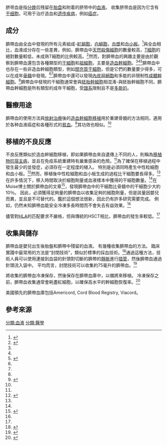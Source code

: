 {{multiple issues|
{{expand|time=2015-06-01T15:27:53+00:00}}
{{expert|time=2015-06-01T15:27:53+00:00}}
{{refimprove|time=2015-06-01T15:27:53+00:00}}
}}
{{medical}}
脐带血是指[[分娩|分娩]]后残留在[[胎盤|胎盘]]和附着的脐带中的[[血液|血液]]。 收集脐带血是因为它含有[[幹細胞|干细胞]]，可用于治疗造血和[[遺傳性疾病|遗传疾病]]，例如[[癌症|癌症]]。

== 成分 ==
臍帶血由全血中發現的所有元素組成-[[红血球|紅細胞]]，[[白血球|白細胞]]，[[血浆|血漿]]和[[血小板|血小板]]。<ref name=":0">{{Cite journal|title=Hematologic and Immunophenotypic Characterization of Human Umbilical Cord Blood|url=https://www.karger.com/Article/FullText/46537|last=Pranke|first=Patricia|last2=Failace|first2=Renato R.|date=2001|journal=Acta Haematologica|issue=2|doi=10.1159/000046537|volume=105|pages=71–76|language=en|issn=0001-5792|last3=Allebrandt|first3=Waldir F.|last4=Steibel|first4=Gustavo|last5=Schmidt|first5=Francisco|last6=Nardi|first6=Nance Beyer}}</ref>與全血相比，血液成分存在一些差異，例如，臍帶血中[[自然杀伤细胞|天然殺傷細胞]]的數量較高，[[T细胞|T細胞]]的絕對數量較低，未成熟T細胞的比例較高。<ref name=":1">{{Cite journal|title=Umbilical Cord Blood Research: Current and Future Perspectives|url=http://journals.sagepub.com/doi/10.3727/000000007783464623|last=Newcomb|first=Jennifer D.|last2=Sanberg|first2=Paul R.|date=2007-02|journal=Cell Transplantation|issue=2|doi=10.3727/000000007783464623|volume=16|pages=151–158|language=en|issn=0963-6897|last3=Klasko|first3=Stephen K.|last4=Willing|first4=Alison E.|access-date=2021-01-06|archive-date=2021-03-08|archive-url=https://web.archive.org/web/20210308001127/https://journals.sagepub.com/doi/10.3727/000000007783464623|dead-url=no}}</ref>然而，對臍帶血的興趣主要是由於觀察到臍帶血還包含各種類型的[[幹細胞|干細胞]]和[[祖細胞|祖細胞]]，主要是[[造血干细胞|造血幹細胞]]。<ref name=":0" /><ref name=":1" /><ref name=":2">{{Cite journal|title=Human Umbilical Cord Blood Cell Transplantation in Neuroregenerative Strategies|url=http://journal.frontiersin.org/article/10.3389/fphar.2017.00628/full|last=Galieva|first=Luisa R.|last2=Mukhamedshina|first2=Yana O.|date=2017-09-08|journal=Frontiers in Pharmacology|doi=10.3389/fphar.2017.00628|volume=8|pages=628|issn=1663-9812|pmc=PMC5599779|pmid=28951720|last3=Arkhipova|first3=Svetlana S.|last4=Rizvanov|first4=Albert A.}}</ref>臍帶血中也存在一些非造血幹細胞類型，例如[[間充質幹細胞|間充質干細胞]]，但是它們的數量要少得多，可以在成年[[骨髓|骨髓]]中發現。<ref name=":1" /><ref name=":2" />臍帶血中還可以發現[[內皮細胞|內皮祖細胞]]和多能的非限制性[[成体干细胞|成體幹細胞]]。<ref name=":2" />臍帶血中發現的干細胞通常會與[[胚胎幹細胞|胚胎幹細胞]]相混淆-與胚胎幹細胞不同，臍帶血幹細胞是所有類型的成年干細胞，受[[譜系|譜系]]限制且不是[[細胞潛能|多能的]]。

== 醫療用途 ==
臍帶血的使用方法與[[放射治療|放射治療]]後的[[造血干细胞移植|造血幹細胞移植]]用於重建骨髓的方法相同，適用於各种血液癌症和各種形式的[[贫血|貧血]]。<ref name=":3">{{Cite journal|title=Milestones of Hematopoietic Stem Cell Transplantation – From First Human Studies to Current Developments|url=http://journal.frontiersin.org/article/10.3389/fimmu.2016.00470/full|last=Juric|first=Mateja Kralj|last2=Ghimire|first2=Sakhila|date=2016-11-09|journal=Frontiers in Immunology|doi=10.3389/fimmu.2016.00470|volume=7|issn=1664-3224|pmc=PMC5101209|pmid=27881982|last3=Ogonek|first3=Justyna|last4=Weissinger|first4=Eva M.|last5=Holler|first5=Ernst|last6=van Rood|first6=Jon J.|last7=Oudshoorn|first7=Machteld|last8=Dickinson|first8=Anne|last9=Greinix|first9=Hildegard T.}}</ref>其功效也相似。<ref name=":3" />

== 移植的不良反應 ==
不良反應類似於造血幹細胞移植，即如果臍帶血來自遺傳上不同的人，則稱為[[移植物對抗宿主疾病|移植物抗宿主病]]，並且在免疫系統重建時有嚴重感染的危險。<ref name=":3" />為了確保在移植過程中發生最少的並發症，必須存在一定程度的植入。 特別是必須同時產生中性粒細胞和血小板。<ref name=":5">{{Cite journal|title=Umbilical Cord Blood: Information for Childbirth Educators|url=https://connect.springerpub.com/content/sgrjpe/20/1/54|last=Waller-Wise|first=Renece|date=2011-01-01|journal=The Journal of Perinatal Education|issue=1|doi=10.1891/1058-1243.20.1.54|volume=20|pages=54–60|language=en|issn=1058-1243|pmc=PMC3209739|pmid=22211060|access-date=2021-01-06|archive-date=2021-02-24|archive-url=https://web.archive.org/web/20210224161819/https://connect.springerpub.com/content/sgrjpe/20/1/54|dead-url=no}}</ref>然而，移植後中性粒細胞和血小板生成的過程比干細胞要長得多。<ref name=":5" />在許多情況下，移入時間取決於細胞劑量或血液樣本中獲得的干細胞數量。<ref name=":5" />在Moise博士關於臍帶血的文章<ref>{{Cite journal|title=Umbilical Cord Stem Cells|url=http://dx.doi.org/10.1097/01.aog.0000188388.84901.e4|last=Moise|first=Kenneth J.|date=2005-12|journal=Obstetrics & Gynecology|issue=6|doi=10.1097/01.aog.0000188388.84901.e4|volume=106|pages=1393–1407|issn=0029-7844}}</ref>，發現臍帶血中的干細胞比骨髓中的干細胞少大約10％。 因此，必須獲得足夠量的臍帶血以收集足夠的細胞劑量，但是該量因嬰兒而異，並且是不可替代的。鑑於這個想法很新，因此仍有許多研究需要完成。 例如，仍然未知臍帶血能安全冷凍多長時間而不會失去有益效果。<ref name=":5" />

儘管對[[人類白細胞抗原|HLA]]的匹配要求不嚴格，但與傳統的HSCT相比，臍帶血的發生率較低。<ref name=":3" />

== 收集與儲存 ==
臍帶血是嬰兒出生後胎盤和臍帶中殘留的血液。 有幾種收集臍帶血的方法。 臨床實踐中最常用的方法是“封閉技術”，類似於標準的採血技術。<ref>{{Cite journal|title=Umbilical cord blood quality and quantity: Collection up to transplantation|url=https://pubmed.ncbi.nlm.nih.gov/31896912/|last=Mousavi|first=Seyed Hadi|last2=Zarrabi|first2=Morteza|date=2019-07|journal=Asian Journal of Transfusion Science|issue=2|doi=10.4103/ajts.AJTS_124_18|volume=13|pages=79–89|issn=0973-6247|pmc=6910041|pmid=31896912|last3=Abroun|first3=Saeid|last4=Ahmadipanah|first4=Mona|last5=Abbaspanah|first5=Bahareh|access-date=2021-01-06|archive-date=2021-01-09|archive-url=https://web.archive.org/web/20210109121650/https://pubmed.ncbi.nlm.nih.gov/31896912/|dead-url=no}}</ref>通過這種方法，技術人員可以使用連接到血袋的針頭對切斷的臍帶的[[静脉|靜脈]]進行[[插管|插管]]，然後臍帶血通過針頭流入袋中。 平均而言，封閉技術可以收集約75毫升的臍帶血。<ref>{{Cite book|chapter=Acknowledgements|title=Handbook of Pediatric Transfusion Medicine|url=http://dx.doi.org/10.1016/b978-012348776-6/50001-7|publisher=Elsevier|date=2004|isbn=978-0-12-348776-6|pages=xv|first=Christopher D.|last=Hillyer|first2=Ronald G.|last2=Strauss|first3=Naomi L.C.|last3=Luban}}</ref>

將收集的臍帶血冷凍保存，然後保存在臍帶血庫中，以備將來移植。 冷凍保存之前，臍帶血收集通常會耗盡紅細胞，以確保高水平的幹細胞恢復率。<ref>{{Cite journal|title=The role and potential of umbilical cord blood in an era of new therapies: a review|url=http://stemcellres.com/content/6/1/123|last=Roura|first=Santiago|last2=Pujal|first2=Josep-Maria|date=2015-12|journal=Stem Cell Research & Therapy|issue=1|doi=10.1186/s13287-015-0113-2|volume=6|pages=123|language=en|issn=1757-6512|pmc=PMC4489204|pmid=26133757|last3=Gálvez-Montón|first3=Carolina|last4=Bayes-Genis|first4=Antoni|access-date=2021-01-06|archive-date=2015-09-27|archive-url=https://web.archive.org/web/20150927104951/http://www.stemcellres.com/content/6/1/123|dead-url=no}}</ref>

美國領先的臍帶血庫包括Americord, Cord Blood Registry, Viacord。

== 參考來源 ==
{{Portal|醫學}}
[[分類:血液|分類:血液]]
[[分類:醫學|分類:醫學]]